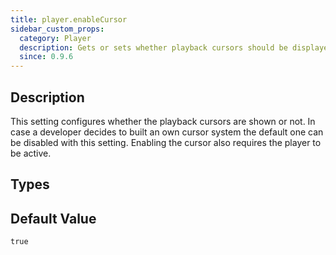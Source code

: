 ```yaml
---
title: player.enableCursor
sidebar_custom_props:
  category: Player
  description: Gets or sets whether playback cursors should be displayed.
  since: 0.9.6
---
```


<SinceBadge since="0.9.6" />


## Description

This setting configures whether the playback cursors are shown or not. In case a developer decides to built an own cursor system the default one can be disabled with this setting. Enabling the cursor also requires the player to be active. 

<PropertyDescription metadata={metadata} />

## Types

<TypeTable>
    <TypeRow name="bool" />
</TypeTable>

## Default Value

`true`